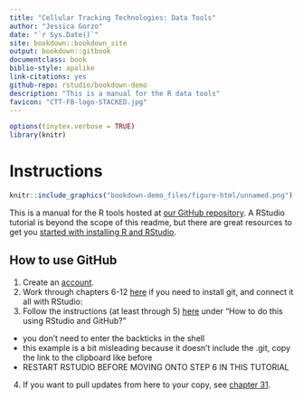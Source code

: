 ```yaml
--- 
title: "Cellular Tracking Technologies: Data Tools"
author: "Jessica Gorzo"
date: "`r Sys.Date()`"
site: bookdown::bookdown_site
output: bookdown::gitbook
documentclass: book
biblio-style: apalike
link-citations: yes
github-repo: rstudio/bookdown-demo
description: "This is a manual for the R data tools"
favicon: "CTT-FB-logo-STACKED.jpg"
---
```

```r
options(tinytex.verbose = TRUE)
library(knitr)
```
# Instructions {-}

```r
knitr::include_graphics("bookdown-demo_files/figure-html/unnamed.png")
```

This is a manual for the R tools hosted at [our GitHub repository](https://github.com/cellular-tracking-technologies/data_tools). A RStudio tutorial is beyond the scope of this readme, but there are great resources to get you [started with installing R and RStudio](https://www.earthdatascience.org/courses/earth-analytics/document-your-science/setup-r-rstudio/).

## How to use GitHub {-}
1. Create an [account](https://github.com).
2. Work through chapters 6-12 [here](https://happygitwithr.com/install-git.html) if you need to install git, and connect it all with RStudio: 
3. Follow the instructions (at least through 5) [here](https://r-bio.github.io/intro-git-rstudio/) under "How to do this using RStudio and GitHub?"
  + you don't need to enter the backticks in the shell
  + this example is a bit misleading because it doesn't include the .git, copy the link to the clipboard like before
  + RESTART RSTUDIO BEFORE MOVING ONTO STEP 6 IN THIS TUTORIAL
4. If you want to pull updates from here to your copy, see [chapter 31](https://happygitwithr.com/upstream-changes.html#pull-changes-from-upstream).
